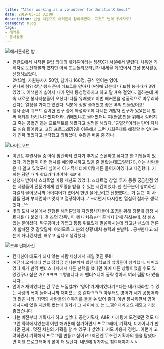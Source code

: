 ```yaml
---
title: "After working as a volunteer for JunctionX Seoul"
date: 2019-05-13 01:00
description: 난생 처음으로 해커톤에 참여해봤다. 그것도 번역 봉사자로!
category: blog
tags:
- 해커톤
- 봉사활동
---
```


![해커톤하던 밤](/images/blog/junct/j1.jpeg)

- 핀란드에서 시작된 유럽 최대의 해커톤이라는 정션X가 서울에서 열렸다. 처음엔 기획자로 도전해볼까 했지만 아직 포트폴리오라던가 내세울 게 없어서 그냥 봉사활동 신청해보았다.  
2박3일, 자원봉사자 50명, 참가자 160명, 공식 언어는 영어.
- 인사의 힘?! 첫날 행사 준비 쉬프트를 맡아서 아침에 갔는데 나 포함 봉사자가 3명 있었다. 어색한거 싫어서 내가 먼저 통성명하자고 하고 말 계속 걸었다.  일하는데 계속 새로운 봉사자분들이 오셨다! 다들 유쾌했고 이번 해커톤을 성공적으로 마무리하겠다는 열정을 가지고 있었다. 덕분에 정말 즐거웠고 좋은 추억 만들었어요! 
- 행사 준비 쉬프트 같이한 친구 중에 특성화고에 다니는 개발자 친구가 있었는데 벌써 해커톤 15번 나가봤다더라.  뭐해봤냐고 물어봤더니 피(헌혈)만을 위해서 길러지고 죽는 공혈견 돕는 프로젝트를 해봤다고 설명을 해줬다. '공혈견'이라는 단어 자체도 처음 들어봤고, 코딩,프로그래밍?을 이용해서 그런 사회문제를 해결할 수 있다는 게 진짜 멋있다고 생각했고 와닿았다. 수많은 배움 중 하나 

![나이트모드](/images/blog/junct/j2.jpeg)

- 이벤트 후원사들 중 아예 참관하러 왔다가 추가로 스폰하고 싶다고 한 기업들이 있었다.  기업들이 이런 행사를 예의주시하고 있을 줄 몰랐는데(그럴리가), 아는 사람들은 다 알고 있었구나 싶어서 이 커뮤니티에 어떻게든 들어가야겠다고 다짐했다. 기회는 정말 내가 찾으러다녀야하나보다!!
- 신청자 받아서 스타트업 미팅 세션도 있었다. 스타트업 창업, 투자 등등 궁금한점 있는 사람들이 전문가에게 멘토링을 받을 수 있는 시간이었다.  한 친구분이 참여하신다길래 물어보니까 아이디어가 있어서 한번 물어보려고 신청했다는 거 듣고 '이 사람들 진짜 부지런하고 멋지고 열정적이다...' 느끼면서 다시한번 열심히 살자구 생각했다...^^ 
- 빛의 도시 서울에서 진행된 해커톤답게 자원봉사자들이 조명을 위해 창문에 검정 시트지를 다 붙였다. 한 조명 감독님이 행사 처음부터 끝까지 함께 하셨는데, 참 센스 있는 분이셨다.  탁구공마냥 가볍고 통통 위트있게 말씀하시는데 타고난 센스에 연륜이 합쳐진 것 같았달까! 여러모로 그 분의 상황 대처 능력과 순발력... 공부한다고 되는게 아니겠지만, 배우고 싶다고 생각했다. 

  
![크루 단체사진](/images/blog/junct/j0.png) 

- 컨디션이 태도가 되지 않는 사람 세상에서 제일 멋진 듯!!!
- 예전에 오퍼레터 받고 장학금 인터뷰까지 봤던 대학교의 학생들이 참가했다.  재미있었다 내가 만약 밴더스니치에서 다른 선택을 했다면 아예 다른 상황이었을 수도 있었겠구나 싶은 거? ㅋㅋㅋ 그렇습니다 저 밴더스니치 공략 찾아서 여러 결말 다 봤습니다... 
- 언어가 재미있다는 건 무슨 느낌일까? '영어'가 재미있다기보다는 내가 대화할 수 있는 사람의 폭이 늘어나니까 재미있는 것 같다ㅋㅋㅋ  아무래도 영어가 세계 공통어라 더 많은 나라, 지역의 사람들의 이야기를 들을 수 있어 좋다. 이번 봉사하면서 영어 캐나다에 있을 때만큼 썼는데 영어가 그 사이에 또 는 느낌이더라고요 재밌고 기분 좋았습니다 
- 나는 예전부터 기획자가 하고 싶었다. 공연기획자, A&R, 마케팅에 도전했던 것도 다 그런 맥락에서였는데 이번 해커톤에 참가하면서 프로그래머, 기획자, 디자이너가 만나면 진짜.. 멋진 차원의 기획을 할 수 있구나 싶었다. 저도 사용자 경험... 이런거 고려하면서 기획해서 프로그램 만들고 싶어요!! 예전엔 무조건 기획자의 롤을 탐냈다면 이젠 프로그래머의 롤이 더 탐난다. 내년에 참가자로 참여해야지ㅎㅎ